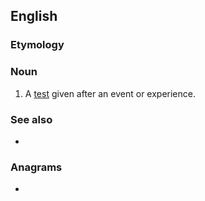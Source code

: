 ==English==

===Etymology===
{{prefix|en|post|test}}

===Noun===
{{en-noun}}

# A [[test]] given after an event or experience.

===See also===
* {{l|en|pretest}}

===Anagrams===
* {{l|en|spot test}}